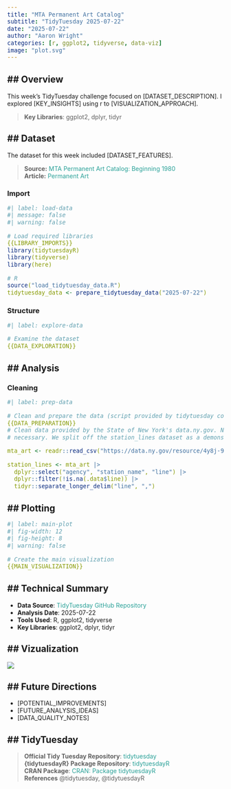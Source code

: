 ```yaml
---
title: "MTA Permanent Art Catalog"
subtitle: "TidyTuesday 2025-07-22"
date: "2025-07-22"
author: "Aaron Wright"
categories: [r, ggplot2, tidyverse, data-viz]
image: "plot.svg"
---
```


<!-- THEMATICS AND RENDERING -->

::: cell

```{=html}
<style>
/* inline code */
code {
  background-color: #f5f5f5;
  color: #859901; /* solarized green */
  border-radius: 4px;
  padding: 2px 4px;
  font-family: monospace;
  font-size: 0.95em;
}

/* list item spacing for inline code */
li code {
  margin-left: 2px;
}

/* link styling */
a {
  color: #2AA198; /* solarized cyan */
  text-decoration: none;
}
a:hover {
  text-decoration: underline;
}
</style>
```
:::

<!-- CONFIGURATION -->

## Overview
---
This week's TidyTuesday challenge focused on [DATASET_DESCRIPTION]. I explored [KEY_INSIGHTS] using r to [VISUALIZATION_APPROACH].

> **Key Libraries**: ggplot2, dplyr, tidyr <br>

<!-- ENVIRONMENT & DATA -->

## Dataset
---
The dataset for this week included [DATASET_FEATURES].

> **Source:** [MTA Permanent Art Catalog: Beginning 1980](https://data.ny.gov/Transportation/MTA-Permanent-Art-Catalog-Beginning-1980/4y8j-9pkd/about_data) <br>
> **Article:** [Permanent Art](https://www.mta.info/agency/arts-design/permanent-art) <br>

### Import
```r
#| label: load-data
#| message: false
#| warning: false

# Load required libraries
{{LIBRARY_IMPORTS}}
library(tidytuesdayR)
library(tidyverse)
library(here)

# R
source("load_tidytuesday_data.R")
tidytuesday_data <- prepare_tidytuesday_data("2025-07-22")
```

### Structure

```r
#| label: explore-data

# Examine the dataset
{{DATA_EXPLORATION}}
```

<!-- WRANGLING & ANALYSIS -->

## Analysis
---
### Cleaning

```r
#| label: prep-data

# Clean and prepare the data (script provided by tidytuesday community)
{{DATA_PREPARATION}}
# Clean data provided by the State of New York's data.ny.gov. No cleaning was
# necessary. We split off the station_lines dataset as a demonstration.

mta_art <- readr::read_csv("https://data.ny.gov/resource/4y8j-9pkd.csv")

station_lines <- mta_art |>
  dplyr::select("agency", "station_name", "line") |>
  dplyr::filter(!is.na(.data$line)) |>
  tidyr::separate_longer_delim("line", ",")

```

## Plotting
---

```r
#| label: main-plot
#| fig-width: 12
#| fig-height: 8
#| warning: false

# Create the main visualization
{{MAIN_VISUALIZATION}}
```
<!-- VISUALIZATION & COMMENTARY -->

## Technical Summary
---
- **Data Source**: [TidyTuesday GitHub Repository](https://github.com/rfordatascience/tidytuesday)
- **Analysis Date**: 2025-07-22
- **Tools Used**: R, ggplot2, tidyverse
- **Key Libraries**: ggplot2, dplyr, tidyr

## Vizualization
---
![]({IMAGE_FILE})

## Future Directions
---
- [POTENTIAL_IMPROVEMENTS]
- [FUTURE_ANALYSIS_IDEAS]
- [DATA_QUALITY_NOTES]

<!-- CITATIONS -->

## TidyTuesday
---
> **Official Tidy Tuesday Repository**: [tidytuesday](https://github.com/rfordatascience/tidytuesday) <br>
> **{tidytuesdayR} Package Repository**: [tidytuesdayR](https://github.com/dslc-io/tidytuesdayR) <br>
> **CRAN Package**: [CRAN: Package tidytuesdayR](https://CRAN.R-project.org/package=tidytuesdayR) <br>
> **References** @tidytuesday, @tidytuesdayR